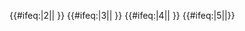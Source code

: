{{#ifeq:{{{exclude}}}|2||{{NYCS time 2|2|icon=alltimes|text=任何時候停站|time={{{time|}}}}} {{NYCS br|time={{{time|}}}}}}} {{#ifeq:{{{exclude}}}|3||{{NYCS time 2|3|icon=allexceptnights|text=任何時候停站（深夜除外）|time={{{time|}}}}} {{NYCS br|time={{{time|}}}}}}} {{#ifeq:{{{exclude}}}|4||{{NYCS time 2|4|icon=alltimes|text=任何時候停站|time={{{time|}}}}} {{NYCS br|time={{{time|}}}}}}} {{#ifeq:{{{exclude}}}|5||{{NYCS time 2|5|icon=weekdaysonly|text=僅平日停站|time={{{time|}}}}}}}<noinclude>
[[Category:紐約地鐵模板|{{PAGENAME}}]]
</noinclude>